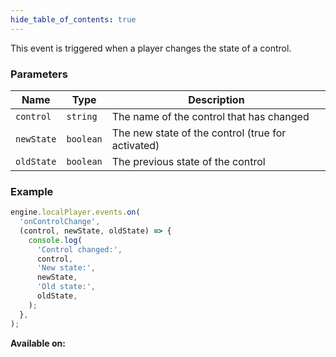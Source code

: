 ```yaml
---
hide_table_of_contents: true
---
```



This event is triggered when a player changes the state of a control.

### Parameters

| Name       | Type      | Description                                       |
| ---------- | --------- | ------------------------------------------------- |
| `control`  | `string`  | The name of the control that has changed          |
| `newState` | `boolean` | The new state of the control (true for activated) |
| `oldState` | `boolean` | The previous state of the control                 |

### Example

```js
engine.localPlayer.events.on(
  'onControlChange',
  (control, newState, oldState) => {
    console.log(
      'Control changed:',
      control,
      'New state:',
      newState,
      'Old state:',
      oldState,
    );
  },
);
```

**Available on:** <ClientTag />
